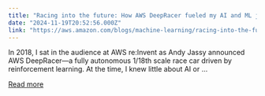 ```yaml
---
title: "Racing into the future: How AWS DeepRacer fueled my AI and ML journey"
date: "2024-11-19T20:52:56.000Z"
link: "https://aws.amazon.com/blogs/machine-learning/racing-into-the-future-how-aws-deepracer-fueled-my-ai-and-ml-journey/"
---
```


In 2018, I sat in the audience at AWS re:Invent as Andy Jassy announced AWS DeepRacer—a fully autonomous 1/18th scale race car driven by reinforcement learning. At the time, I knew little about AI or ...

[Read more](https://aws.amazon.com/blogs/machine-learning/racing-into-the-future-how-aws-deepracer-fueled-my-ai-and-ml-journey/)
